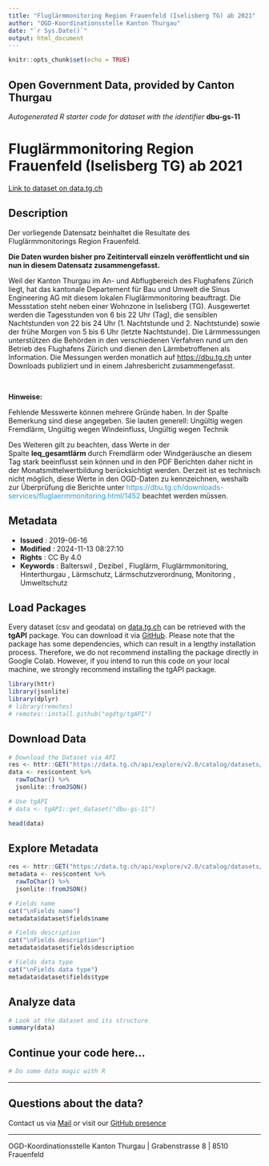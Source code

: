 ```yaml
---
title: "Fluglärmmonitoring Region Frauenfeld (Iselisberg TG) ab 2021"
author: "OGD-Koordinationsstelle Kanton Thurgau"
date: "`r Sys.Date()`"
output: html_document
---
```


```r
knitr::opts_chunk$set(echo = TRUE)
```

## Open Government Data, provided by **Canton Thurgau**
*Autogenerated R starter code for dataset with the identifier* **dbu-gs-11**


# **Fluglärmmonitoring Region Frauenfeld (Iselisberg TG) ab 2021**

[Link to dataset on data.tg.ch](https://data.tg.ch/explore/dataset/dbu-gs-11/information/)

## Description

<p>Der vorliegende Datensatz beinhaltet die Resultate des Fluglärmmonitorings <span style='font-family: inherit; font-size: 0.875rem;'>Region Frauenfeld.</span></p><p><span style='font-weight: bolder;'>Die Daten wurden bisher pro Zeitintervall einzeln veröffentlicht und sin nun in diesem Datensatz zusammengefasst.</span><span style='font-family: inherit; font-size: 0.875rem;'><br></span></p><p> </p><p>Weil der Kanton Thurgau im An- und Abflugbereich des Flughafens Zürich liegt, hat das kantonale Departement für Bau und Umwelt die Sinus Engineering AG mit diesem lokalen Fluglärmmonitoring beauftragt. Die Messstation steht neben einer Wohnzone in Iselisberg (TG).  Ausgewertet werden die Tagesstunden von 6 bis 22 Uhr (Tag), die sensiblen Nachtstunden von 22 bis 24 Uhr (1. Nachtstunde und 2. Nachtstunde) sowie der frühe Morgen von 5 bis 6 Uhr (letzte Nachtstunde). Die Lärmmessungen unterstützen die Behörden in den verschiedenen Verfahren rund um den Betrieb des Flughafens Zürich und dienen den Lärmbetroffenen als Information. Die Messungen werden monatlich auf <a href='https://dbu.tg.ch/downloads-services/fluglaermmonitoring.html/1452' target='_blank'>https://dbu.tg.ch</a> unter Downloads publiziert und in einem Jahresbericht zusammengefasst.</p><p><br></p><p><b>Hinweise:</b></p><p>Fehlende Messwerte können mehrere Gründe haben. In der Spalte Bemerkung sind diese angegeben. Sie lauten generell: Ungültig wegen Fremdlärm, <span style='font-family: inherit; font-size: 0.875rem;'>Ungültig wegen Windeinfluss, Ungültig wegen Technik</span></p><p>Des Weiteren gilt zu beachten, dass Werte in der Spalte <span style='font-weight: bolder;'>leq_gesamtlärm</span> durch Fremdlärm oder Windgeräusche an diesem Tag stark beeinflusst sein können und in den PDF Berichten daher nicht in der Monatsmittelwertbildung berücksichtigt werden. Derzeit ist es technisch nicht möglich, diese Werte in den OGD-Daten zu kennzeichnen, weshalb zur Überprüfung die Berichte unter <a href='https://dbu.tg.ch/downloads-services/fluglaermmonitoring.html/1452' style='text-decoration: none; color: rgb(40, 154, 215);' target='_blank'>https://dbu.tg.ch/downloads-services/fluglaermmonitoring.html/1452</a> beachtet werden müssen.</p>

## Metadata

- **Issued**                   : 2019-06-16
- **Modified**                 : 2024-11-13 08:27:10
- **Rights**                   : CC By 4.0
- **Keywords**                 : Balterswil , Dezibel , Fluglärm, Fluglärmmonitoring, Hinterthurgau , Lärmschutz, Lärmschutzverordnung, Monitoring , Umweltschutz 

## Load Packages

Every dataset (csv and geodata) on [data.tg.ch](https://data.tg.ch/pages/start/) can be retrieved with the **tgAPI** package. You can download it via [GitHub](https://github.com/ogdtg/tgAPI). Please note that the package has some dependencies, which can result in a lengthy installation process. Therefore, we do not recommend installing the package directly in Google Colab. However, if you intend to run this code on your local machine, we strongly recommend installing the tgAPI package.

```r
library(httr)
library(jsonlite)
library(dplyr)
# library(remotes)
# remotes::install.github("ogdtg/tgAPI")

```


## Download Data


```r
# Download the Dataset via API
res <- httr::GET("https://data.tg.ch/api/explore/v2.0/catalog/datasets/dbu-gs-11/exports/json")
data <- res$content %>%
  rawToChar() %>%
  jsonlite::fromJSON()

# Use tgAPI
# data <- tgAPI::get_dataset("dbu-gs-11")

head(data)

```


## Explore Metadata

```r

res <- httr::GET("https://data.tg.ch/api/explore/v2.0/catalog/datasets/dbu-gs-11")
metadata <- res$content %>%
  rawToChar() %>%
  jsonlite::fromJSON()

# Fields name
cat("\nFields name")
metadata$dataset$fields$name

# Fields description
cat("\nFields description")
metadata$dataset$fields$description

# Fields data type
cat("\nFields data type")
metadata$dataset$fields$type

```


## Analyze data

```r

# Look at the dataset and its structure
summary(data)

```


## Continue your code here...


```r
# Do some data magic with R
```

------------------------------------------------------------------------

## Questions about the data?

Contact us via [Mail](mailto:ogd@tg.ch) or visit our [GitHub presence](https://github.com/ogdtg)


------------------------------------------------------------------------

OGD-Koordinationsstelle Kanton Thurgau | Grabenstrasse 8 | 8510 Frauenfeld
